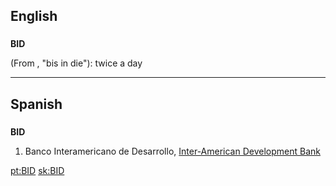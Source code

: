 {{wikipedia|dab=bid}}
{{also|bid}}
==English==

==={{initialism}}===
'''BID'''

(From {{etyl|la}}, "bis in die"): twice a day

----

==Spanish==

==={{abbreviation|es}}===
'''BID'''

# Banco Interamericano de Desarrollo, [[Inter-American Development Bank]]

[[pt:BID]]
[[sk:BID]]